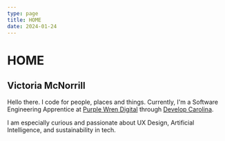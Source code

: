 ```yaml
---
type: page
title: HOME
date: 2024-01-24
---
```


# HOME

## Victoria McNorrill

Hello there. I code for people, places and things. Currently, I'm a Software Engineering Apprentice at [Purple Wren Digital](https://purplewrendigital.com/) through [Develop Carolina](https://www.developcarolina.org/).

I am especially curious and passionate about UX Design, Artificial Intelligence, and sustainability in tech.